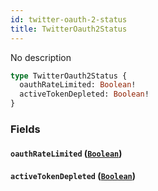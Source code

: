 ```yaml
---
id: twitter-oauth-2-status
title: TwitterOauth2Status
---
```



No description

```graphql
type TwitterOauth2Status {
  oauthRateLimited: Boolean!
  activeTokenDepleted: Boolean!
}
```


### Fields

#### `oauthRateLimited` ([`Boolean`](../../references/scalars/boolean))




#### `activeTokenDepleted` ([`Boolean`](../../references/scalars/boolean))






